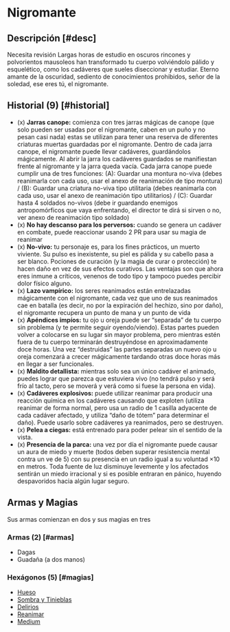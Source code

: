 
# Nigromante

<Bleed>
  <Screenshot src={necroImage} alt="placeholder" full />
</Bleed>

## Descripción [#desc]

<Callout type="warning" emoji="🔎">
  Necesita revisión
</Callout>
Largas horas de estudio en oscuros rincones y polvorientos mausoleos han transformado
tu cuerpo volviéndolo pálido y esquelético, como los cadáveres que sueles diseccionar
y estudiar. Eterno amante de la oscuridad, sediento de conocimientos prohibidos,
señor de la soledad, ese eres tú, el nigromante.

## Historial (9) [#historial]

- (x) **Jarras canope:** comienza con tres jarras mágicas de canope (que solo pueden ser usadas por el nigromante, caben en un puño y no pesan casi nada) estas se utilizan para tener una reserva de diferentes criaturas muertas guardadas por el nigromante. Dentro de cada jarra canope, el nigromante puede llevar cadáveres, guardándolos mágicamente. Al abrir la jarra los cadáveres guardados se manifiestan frente al nigromante y la jarra queda vacía. Cada jarra canope puede cumplir una de tres funciones: (A): Guardar una montura no-viva (debes reanimarla con cada uso, usar el anexo de reanimación de tipo montura) / (B): Guardar una criatura no-viva tipo utilitaria (debes reanimarla con cada uso, usar el anexo de reanimación tipo utilitarios) / (C): Guardar hasta 4 soldados no-vivos (debe ir guardando enemigos antropomórficos que vaya enfrentando, el director te dirá si sirven o no, ver anexo de reanimación tipo soldado)
- (x) **No hay descanso para los perversos:** cuando se genera un cadáver en combate, puede reaccionar usando 2 PR para usar su magia de reanimar
- (x) **No-vivo:** tu personaje es, para los fines prácticos, un muerto viviente. Su pulso es inexistente, su piel es pálida y su cabello pasa a ser blanco. Pociones de curación (y la magia de curar o protección) te hacen daño en vez de sus efectos curativos. Las ventajas son que ahora eres inmune a críticos, venenos de todo tipo y tampoco puedes percibir dolor físico alguno.
- (x) **Lazo vampírico:** los seres reanimados están entrelazadas mágicamente con el nigromante, cada vez que uno de sus reanimados cae en batalla (es decir, no por la expiración del hechizo, sino por daño), el nigromante recupera un punto de mana y un punto de vida 
- (x) **Apéndices impíos:** tu ojo u oreja puede ser “separada” de tu cuerpo sin problema (y te permite seguir oyendo/viendo). Estas partes pueden volver a colocarse en su lugar sin mayor problema, pero mientras estén fuera de tu cuerpo terminarán destruyéndose en aproximadamente doce horas. Una vez “destruidas” las partes separadas un nuevo ojo u oreja comenzará a crecer mágicamente tardando otras doce horas más en llegar a ser funcionales.
- (x) **Maldito detallista:** mientras solo sea un único cadáver el animado, puedes lograr que parezca que estuviera vivo (no tendrá pulso y será frío al tacto, pero se moverá y verá como si fuese la persona en vida). 
- (x) **Cadáveres explosivos:** puede utilizar reanimar para producir una reacción química en los cadáveres causando que exploten (utiliza reanimar de forma normal, pero usa un radio de 1 casilla adyacente de cada cadáver afectado, y utiliza “daño de tótem” para determinar el daño). Puede usarlo sobre cadáveres ya reanimados, pero se destruyen.
- (x) **Pelea a ciegas:** está entrenado para poder pelear sin el sentido de la vista.
- (x) **Presencia de la parca:** una vez por día el nigromante puede causar un aura de miedo y muerte (todos deben superar resistencia mental contra un ve de 5) con su presencia en un radio igual a su voluntad ×10 en metros. Toda fuente de luz disminuye levemente y los afectados sentirán un miedo irracional y si es posible entraran en pánico, huyendo despavoridos hacia algún lugar seguro.

## Armas y Magias
Sus armas comienzan en dos y sus magias en tres

### Armas (2) [#armas]

- Dagas
- Guadaña (a dos manos)

### Hexágonos (5) [#magias]

- [Hueso](/docs/list-hexagons/e01)
- [Sombra y Tinieblas](/docs/list-hexagons/e01)
- [Delirios](/docs/list-hexagons/e06)
- [Reanimar](/docs/list-hexagons/e20)
- [Medium](/docs/list-hexagons/e21)

